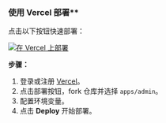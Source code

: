 ### 使用 Vercel 部署\*\*

点击以下按钮快速部署：

[![在 Vercel 上部署](https://vercel.com/button)](https://vercel.com/new/clone?demo-description=PPanel%20is%20a%20pure%2C%20professional%2C%20and%20perfect%20open-source%20proxy%20panel%20tool%2C%20designed%20to%20be%20your%20ideal%20choice%20for%20learning%20and%20practical%20use&demo-image=https%3A%2F%2Furlscan.io%2Fliveshot%2F%3Fwidth%3D1920%26height%3D1080%26url%3Dhttps%3A%2F%2Fadmin.ppanel.dev&demo-title=PPanel%20Admin%20Web&demo-url=https%3A%2F%2Fadmin.ppanel.dev%2F&from=.&project-name=ppanel-admin-web&repository-name=ppanel-web&repository-url=https%3A%2F%2Fgithub.com%2Fperfect-panel%2Fppanel-web&root-directory=apps%2Fadmin&skippable-integrations=1)

**步骤：**

1. 登录或注册 [Vercel](https://vercel.com/)。
2. 点击部署按钮，fork 仓库并选择 `apps/admin`。
3. 配置环境变量。
4. 点击 **Deploy** 开始部署。


<Giscus />
